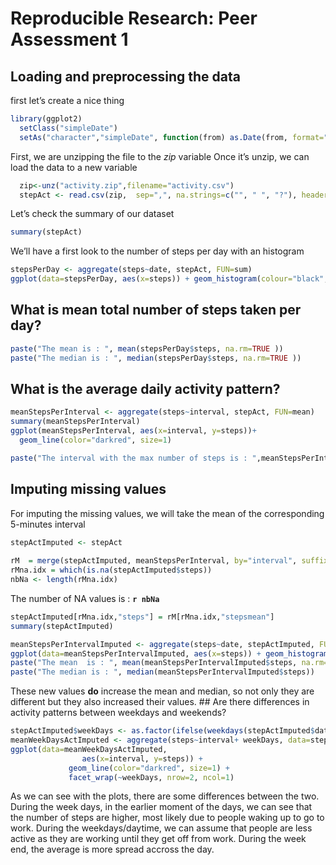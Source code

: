 # Reproducible Research: Peer Assessment 1


## Loading and preprocessing the data
first let's create a nice thing

```r
library(ggplot2)
  setClass("simpleDate")
  setAs("character","simpleDate", function(from) as.Date(from, format="%Y-%m-%d") )

```
First, we are unzipping the file to the *zip* variable
Once it's unzip, we can load the data to a new variable 
```r
  
  zip<-unz("activity.zip",filename="activity.csv")
  stepAct <- read.csv(zip,  sep=",", na.strings=c("", " ", "?"), header=TRUE, colClasses=c("numeric", "simpleDate", "numeric"))
```
Let's check the summary of our dataset
```r
summary(stepAct)
```

We'll have a first look to the number of steps per day with an histogram

```r
stepsPerDay <- aggregate(steps~date, stepAct, FUN=sum)
ggplot(data=stepsPerDay, aes(x=steps)) + geom_histogram(colour="black", fill="grey", binwidth=1000)
```
## What is mean total number of steps taken per day?

```r
paste("The mean is : ", mean(stepsPerDay$steps, na.rm=TRUE ))
paste("The median is : ", median(stepsPerDay$steps, na.rm=TRUE ))
```

## What is the average daily activity pattern?

```r
meanStepsPerInterval <- aggregate(steps~interval, stepAct, FUN=mean)
summary(meanStepsPerInterval)
ggplot(meanStepsPerInterval, aes(x=interval, y=steps))+
  geom_line(color="darkred", size=1) 
```
```r
paste("The interval with the max number of steps is : ",meanStepsPerInterval[which.max(meanStepsPerInterval$steps),]$interval )
```

## Imputing missing values
For imputing the missing values, we will take the mean of the corresponding 5-minutes
interval
```r

stepActImputed <- stepAct
   
rM  = merge(stepActImputed, meanStepsPerInterval, by="interval", suffixes=c("orig", "mean"))
rMna.idx = which(is.na(stepActImputed$steps))
nbNa <- length(rMna.idx) 
```
The number of NA values is  : **`r nbNa`**


```r
stepActImputed[rMna.idx,"steps"] = rM[rMna.idx,"stepsmean"]
summary(stepActImputed)

meanStepsPerIntervalImputed <- aggregate(steps~date, stepActImputed, FUN=sum)
ggplot(data=meanStepsPerIntervalImputed, aes(x=steps)) + geom_histogram(colour="black", fill="grey", binwidth=1000)
paste("The mean  is : ", mean(meanStepsPerIntervalImputed$steps, na.rm=T))
paste("The median is : ", median(meanStepsPerIntervalImputed$steps))
```
These new values **do** increase the mean and median, so not only they are different but they also increased their values.
## Are there differences in activity patterns between weekdays and weekends?

```r
stepActImputed$weekDays <- as.factor(ifelse(weekdays(stepActImputed$date) %in% c("Saturday","Sunday"), "Weekend", "Weekday")) 
meanWeekDaysActImputed <- aggregate(steps~interval+ weekDays, data=stepActImputed, mean)
ggplot(data=meanWeekDaysActImputed, 
                aes(x=interval, y=steps)) + 
             geom_line(color="darkred", size=1) + 
             facet_wrap(~weekDays, nrow=2, ncol=1)

```

As we can see with the plots, there are some differences between the two.
During the week days, in the earlier moment of the days, we can see that the number of steps are higher, most likely due to people waking up to go to work.
During the weekdays/daytime, we can assume that people are less active as they are working until they get off from work.
During the week end, the average is more spread accross the day.